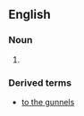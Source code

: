 ==English==

===Noun===

# {{alternative spelling of|gunwale}}

===Derived terms===
*[[to the gunnels]]